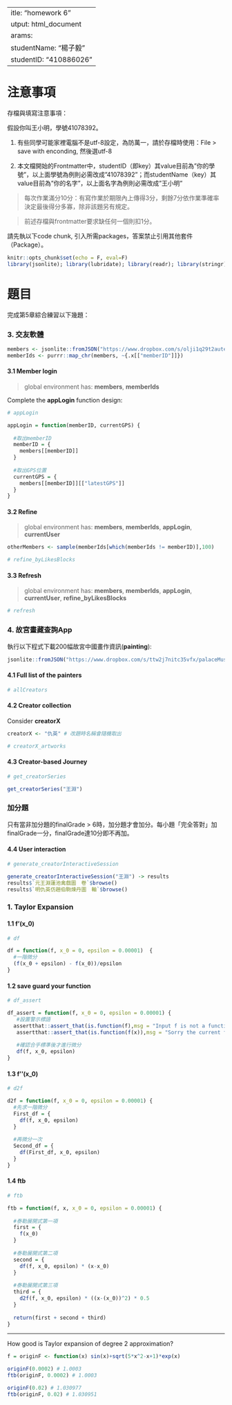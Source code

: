  ---
title: "homework 6"
output: html_document
params:
  studentName: "楊子毅"
  studentID: "410886026"
---

# 注意事項

存檔與填寫注意事項：

假設你叫王小明，學號41078392。

  1. 有些同學可能家裡電腦不是utf-8設定，為防萬一，請於存檔時使用：File > save with enconding, 然後選utf-8

  2. 本文檔開始的Frontmatter中，studentID（即key）其value目前為"你的學號"，以上面學號為例則必需改成"41078392"；而studentName（key）其value目前為"你的名字"，以上面名字為例則必需改成"王小明"
  
> 每次作業滿分10分：有寫作業於期限內上傳得3分，剩餘7分依作業準確率決定最後得分多寡，除非該題另有規定。

> 前述存檔與frontmatter要求缺任何一個則扣1分。

請先執以下code chunk, 引入所需packages，答案禁止引用其他套件（Package）。
```{r setup, include=FALSE}
knitr::opts_chunk$set(echo = F, eval=F)
library(jsonlite); library(lubridate); library(readr); library(stringr); library(purrr)
```

# 題目

完成第5章綜合練習以下幾題：

### 3. 交友軟體{-}

```{r, echo=T, eval=FALSE}
members <- jsonlite::fromJSON("https://www.dropbox.com/s/olji1q29t2autec/ntpumeetMembers.json?dl=1", simplifyDataFrame = F)
memberIds <- purrr::map_chr(members, ~{.x[["memberID"]]})
```


#### 3.1 Member login{-}

> global environment has: **members**, **memberIds**


Complete the **appLogin** function design:

```{r ans31, echo=F}
# appLogin

appLogin = function(memberID, currentGPS) {
  
  #取出memberID
  memberID = {
    members[[memberID]]
  }
  
  #取出GPS位置
  currentGPS = {
    members[[memberID]][["latestGPS"]]
  }
}
```


#### 3.2 Refine{-}


> global environment has: **members**, **memberIds**, **appLogin**, **currentUser**


```{r data32, eval=F, echo=T}
otherMembers <- sample(memberIds[which(memberIds != memberID)],100)
```


```{r ans32, echo=F, eval=F}
# refine_byLikesBlocks
```

#### 3.3 Refresh{-}


> global environment has: **members**, **memberIds**, **appLogin**, **currentUser**, **refine_byLikesBlocks**


```{r ans33, eval=F, echo=F}
# refresh
```

### 4. 故宮畫藏查詢App{-}

執行以下程式下載200幅故宮中國畫作資訊(**painting**):
```{r data4, echo=T}
jsonlite::fromJSON("https://www.dropbox.com/s/ttw2j7nitc35vfx/palaceMuseumPainting.json?dl=1", simplifyDataFrame = F) -> painting
```

#### 4.1 Full list of the painters{-}

```{r ans41, echo=F}
# allCreators
```

#### 4.2 Creator collection{-}

Consider **creatorX**
```{r data42, echo=TRUE}
creatorX <- "仇英" # 改題時名稱會隨機取出
```

```{r ans42, echo=F}
# creatorX_artworks
```

#### 4.3 Creator-based Journey{-}

```{r ans43, echo=F}
# get_creatorSeries
```


```{r, echo=T}
get_creatorSeries("王淵")
```

### 加分題

只有當非加分題的finalGrade > 6時，加分題才會加分。每小題「完全答對」加finalGrade一分，finalGrade達10分即不再加。

#### 4.4 User interaction

```{r ans44, echo=F}
# generate_creatorInteractiveSession
```

```{r, echo=T}
generate_creatorInteractiveSession("王淵") -> results
results$`元王淵蓮池禽戲圖　卷`$browse()
results$`明仇英仿趙伯駒煉丹圖　軸`$browse()
```

### 1. Taylor Expansion{-}

#### 1.1 f'(x_0) {-}


```{r ans11, echo=F}
# df

df = function(f, x_0 = 0, epsilon = 0.00001)  {
  #一階微分
  (f(x_0 + epsilon) - f(x_0))/epsilon
}
```

#### 1.2 save guard your function{-}

```{r ans12, echo=F}
# df_assert

df_assert = function(f, x_0 = 0, epsilon = 0.00001) {
   #設置警示標語
  assertthat::assert_that(is.function(f),msg = "Input f is not a function")
   assertthat::assert_that(is.function(f(x)),msg = "Sorry the current function deals with only one-dimensional input function")
   
   #確認合乎標準後才進行微分
   df(f, x_0, epsilon)
}
```


#### 1.3 f''(x_0){-}


```{r ans13, echo=F}
# d2f

d2f = function(f, x_0 = 0, epsilon = 0.00001) {
  #先求一階微分
  First_df = {
    df(f, x_0, epsilon)
  }
  
  #再微分一次
  Second_df = {
    df(First_df, x_0, epsilon)
  }
}
```

#### 1.4 ftb{-}

```{r ans14, echo=F}
# ftb

ftb = function(f, x, x_0 = 0, epsilon = 0.00001) {
  
  #泰勒展開式第一項
  first = {
    f(x_0)
  }
  
  #泰勒展開式第二項
  second = {
    df(f, x_0, epsilon) * (x-x_0)
  }
  
  #泰勒展開式第三項
  third = {
    d2f(f, x_0, epsilon) * ((x-(x_0))^2) * 0.5
  }
  
  return(first + second + third)
}
```

***

How good is Taylor expansion of degree 2 approximation?

```{r}
f = originF <- function(x) sin(x)+sqrt(5*x^2-x+1)*exp(x)
```

```{r}
originF(0.0002) # 1.0003
ftb(originF, 0.0002) # 1.0003

originF(0.02) # 1.030977
ftb(originF, 0.02) # 1.030951
```




